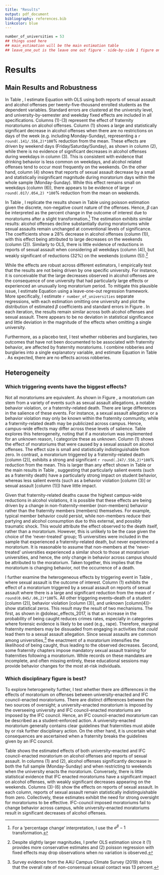 ```yaml
---
title: "Results"
output: pdf_document
bibliography: references.bib
linkcolor: blue
---
```

```r
number_of_universities = 53
## things used here
## main_estimation will be the main estimation table
## leave_one_out is the leave one out figure - side-by-side 1 figure only. 
```


# Results

## Main Results and Robustness

In Table \ref{tab:main_results}, I estimate Equation \ref{main_model} with OLS using both reports of sexual assault and alcohol offenses per twenty-five-thousand enrolled students as the dependent variables. Standard errors are clustered at the university level, and university-by-semester and weekday fixed effects are included in all specifications. Columns (1)-(3) represent the effect of fraternity moratoriums on alcohol offenses. Column (1) shows a large and statistically significant decrease in alcohol offenses when there are no restrictions on days of the week (e.g. including Monday-Sunday), representing a `r round(.141/.556,2)*100`% reduction from the mean. These effects are driven by weekend days (Friday/Saturday/Sunday), as shown in column (2), while there is no evidence of significant decreases in alcohol offenses during weekdays in column (3). This is consistent with evidence that drinking behavior is less common on weekdays, and alcohol related offenses tend to occur most frequently on the weekends. On the other hand, column (4) shows that reports of sexual assault decrease by a small and statistically insignificant magnitude during moratorium days within the whole sample (Monday-Sunday). While this effect remains small on weekdays (column (6)), there appears to be evidence of large `r round(.017/.054,2) *100`% reduction from the mean on weekends.

In Table \ref{tab:poisson_results}, I replicate the results shown in Table \ref{tab:main_results} using poisson estimation given the discrete, non-negative count nature of the offenses. Hence, $\beta$ can be interpreted as the percent change in the outcome of interest due to moratoriums after a slight transformation.^[For a 'percentage change' interpretation, I use the $e^\beta-1$ transformation.] The estimation exhibits similar results: alcohol offenses decline substantially during moratoriums while sexual assaults remain unchanged at conventional levels of significance. The coefficients show a 28% decrease in alcohol offenses (column (1)), with this effect being attributed to large decreases on the weekends (column (2)). Similarly to OLS, there is little evidence of reductions in reports of sexual assault when considering all weekdays (column (4)), but weakly significant of reductions (32%) on the weekends (column (5)).^[Despite slightly larger magnitudes, I prefer OLS estimation since it (1) provides more conservative estimates and (2) poisson regression with fixed effects may drop observations when no variation is observed.]

While the effects are robust across different estimators, I empirically test that the results are not being driven by one specific university. For instance, it is conceivable that the large decreases observed in alcohol offenses are the consequence of one university that had particularly large effects or experienced an unusually long moratorium period. To mitigate this plausible issue, I estimate Equation \ref{main_model} using a leave-one-out regression framework. More specifically, I estimate `r number_of_universities` separate regressions, with each estimation omitting one university and plot the distribution of estimated $\beta$ coefficients and standard errors in Figure \ref{loo}. In each iteration, the results remain similar across both alcohol offenses and sexual assault. There appears to be no deviation in statistical significance and little deviation in the magnitude of the effects when omitting a single university.

Furthermore, as a placebo test, I test whether robberies and burglaries, two outcomes that have not been documented to be associated with fraternity behavior, are affected by fraternity moratoriums. I combine robberies and burglaries into a single explanatory variable, and estimate Equation \ref{main_model} in Table \ref{tab:robbery}. As expected, there are no effects across robberies.

## Heterogeneity

### Which triggering events have the biggest effects?

Not all moratoriums are equivalent. As shown in Figure \ref{trigger_plot}, a moratorium can stem from a variety of events such as sexual assault allegations, a notable behavior violation, or a fraternity-related death. There are large differences in the salience of these events. For instance, a sexual assault allegation or a behavior violation may only be known within the fraternity community, while a fraternity-related death may be publicized across campus. Hence, campus-wide effects may differ across these levels of salience.  Table \ref{tab:hetero_trigger_alc} explores this heterogeneity, noting that if a moratorium was implemented for an unknown reason, I categorize these as unknown. Column (1) shows the effect of moratoriums that were caused by a sexual assault on alcohol offenses. The effect size is small and statistically indistinguishable from zero. In contrast, a moratorium triggered by a fraternity-related death [column (2)], exhibits a strong and significant `r round(.247/.556,2)*100`% reduction from the mean. This is larger than any effect shown in Table \ref{tab:hetero_trigger_alc} or the main results in Table \ref{tab:main_results}, suggesting that particularly salient events (such as a fraternity death) have a particularly strong impact on student behavior, whereas less salient events (such as a behavior violation [column (3)] or sexual assault [column (1)]) have little impact.

Given that fraternity-related deaths cause the highest campus-wide reductions in alcohol violations, it is possible that these effects are being driven by a change in non-fraternity-member (non-members) behavior rather than the fraternity members (members) themselves. For example, typical member behavior could persist, while non-members reduce their partying and alcohol consumption due to this external, and possibly traumatic shock. This would attribute the effect observed to the death itself, rather than a moratorium. However, this is unlikely to be the case given the choice of the 'never-treated' group; 15 universities were included in the sample that experienced a fraternity-related death, but never experienced a moratorium. It is reasonable to assume that non-members at the 'never-treated' universities experienced a similar shock to those at moratorium universities, and hence, the only change in behavior across campus should be attributed to the moratorium. Taken together, this implies that the moratorium is changing behavior, not the occurrence of a death.

I further examine the heterogeneous effects by triggering event in Table \ref{tab:hetero_trigger_sex}, where sexual assault is the outcome of interest. Column (1) exhibits the effect of a moratorium triggered by a sexual assault on reports of sexual assault where there is a large and significant reduction from the mean of `r round(0.045/.06,2)*100`%. All other triggering events--death of a student [column (2)], behavior violation [column (3)], and unknown [column(4)]--show statistical zeros. This result may the result of two mechanisms. The first, as shown in @doleac_effects_2017, is that an increase in the probability of being caught reduces crimes rates, especially in categories where forensic evidence is likely to be used (e.g., rape). Therefore, marginal fraternity members may be dissuaded from engaging in activities that *could* lead them to a sexual assault allegation. Since sexual assaults are common among universities,^[Survey evidence from the AAU Campus Climate Survey (2019) shows that the overall rate of non-consensual sexual contact was 13 percent.] the enactment of a moratorium intensifies the likelihood of being caught, thus leading to the observed decreases. Second, some fraternity chapters impose mandatory sexual assault training for fraternities following a moratorium. While records on these mandates are incomplete, and often missing entirely, these educational sessions may provide behavior changes for the most at-risk individuals.


### Which disciplinary figure is best?

To explore heterogeneity further, I test whether there are differences in the effects of moratorium on offenses between university-enacted and IFC council-enacted moratoriums. There are distinct differences between the two sources of oversight; a university-enacted moratorium is imposed by the overseeing university and IFC council-enacted moratoriums are imposed by the IFC council. Hence, an IFC council-enacted moratorium can be described as a student-enforced action. A university-enacted moratorium generally contains clear guidelines that fraternities must abide by or risk further disciplinary action. On the other hand, it is uncertain what consequences are ascertained when a fraternity breaks the guidelines given by an IFC council.

Table \ref{tab:hetero_uni_ifc} shows the estimated effects of both university-enacted and IFC council-enacted moratorium on alcohol offenses and reports of sexual assault. In columns (1) and (2), alcohol offenses significantly decrease in both the full sample (Monday-Sunday) and when restricting to weekends when the university enacts the moratorium. Conversely, there is little statistical evidence that IFC enacted moratoriums have a significant impact on alcohol offenses, with weakly significant decreases appearing on the weekends. Columns (3)-(6) show the effects on reports of sexual assault. In each column, reports of sexual assault remain statistically indistinguishable from zero. Collectively, these estimates exhibit the need for strong oversight for moratoriums to be effective. IFC-council imposed moratoriums fail to change behavior across campus, while university-enacted moratoriums result in significant decreases of alcohol offenses. 

